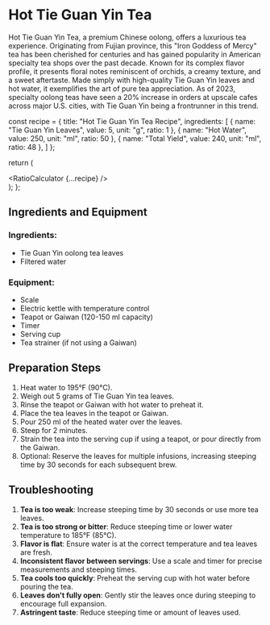 # Hot Tie Guan Yin Tea

Hot Tie Guan Yin Tea, a premium Chinese oolong, offers a luxurious tea experience. Originating from Fujian province, this "Iron Goddess of Mercy" tea has been cherished for centuries and has gained popularity in American specialty tea shops over the past decade. Known for its complex flavor profile, it presents floral notes reminiscent of orchids, a creamy texture, and a sweet aftertaste. Made simply with high-quality Tie Guan Yin leaves and hot water, it exemplifies the art of pure tea appreciation. As of 2023, specialty oolong teas have seen a 20% increase in orders at upscale cafes across major U.S. cities, with Tie Guan Yin being a frontrunner in this trend.


  const recipe = {
    title: "Hot Tie Guan Yin Tea Recipe",
    ingredients: [
      { name: "Tie Guan Yin Leaves", value: 5, unit: "g", ratio: 1 },
      { name: "Hot Water", value: 250, unit: "ml", ratio: 50 },
      { name: "Total Yield", value: 240, unit: "ml", ratio: 48 },
    ]
  };

  return (
    <div className="container mx-auto p-4">
      <RatioCalculator {...recipe} />
    </div>
  );
};

<HotTieGuanYinRecipe />

## Ingredients and Equipment

### Ingredients:
- Tie Guan Yin oolong tea leaves
- Filtered water

### Equipment:
- Scale
- Electric kettle with temperature control
- Teapot or Gaiwan (120-150 ml capacity)
- Timer
- Serving cup
- Tea strainer (if not using a Gaiwan)

## Preparation Steps

1. Heat water to 195°F (90°C).
2. Weigh out 5 grams of Tie Guan Yin tea leaves.
3. Rinse the teapot or Gaiwan with hot water to preheat it.
4. Place the tea leaves in the teapot or Gaiwan.
5. Pour 250 ml of the heated water over the leaves.
6. Steep for 2 minutes.
7. Strain the tea into the serving cup if using a teapot, or pour directly from the Gaiwan.
8. Optional: Reserve the leaves for multiple infusions, increasing steeping time by 30 seconds for each subsequent brew.

## Troubleshooting

1. **Tea is too weak**: Increase steeping time by 30 seconds or use more tea leaves.
2. **Tea is too strong or bitter**: Reduce steeping time or lower water temperature to 185°F (85°C).
3. **Flavor is flat**: Ensure water is at the correct temperature and tea leaves are fresh.
4. **Inconsistent flavor between servings**: Use a scale and timer for precise measurements and steeping times.
5. **Tea cools too quickly**: Preheat the serving cup with hot water before pouring the tea.
6. **Leaves don't fully open**: Gently stir the leaves once during steeping to encourage full expansion.
7. **Astringent taste**: Reduce steeping time or amount of leaves used.